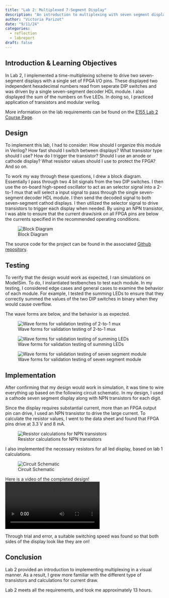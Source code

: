 ```yaml
---
title: "Lab 2: Multiplexed 7-Segment Display"
description: "An introduction to multiplexing with seven segment displays."
author: "Victoria Parizot"
date: "9/11/24"
categories:
  - reflection
  - labreport
draft: false
---
```

## Introduction & Learning Objectives
<!-- Brief (e.g., 3-5 sentence) description of the main goals of the assignment and what was done. -->
In Lab 2, I implemented a time-multiplexing scheme to drive two seven-segment displays with a single set of FPGA I/O pins. These displayed two independent hexadecimal numbers read from seperate DIP switches and was driven by a single seven-segment decoder HDL module. I also displayed the sum of the numbers on five LEDs. In doing so, I practiced application of transistors and modular verilog.

More information on the lab requirements can be found on the [E155 Lab 2 Course Page](https://hmc-e155.github.io/lab/lab2/).

## Design 
<!-- Explanation of design approach. How did you go about designing and implementing the design? -->
To implement this lab, I had to consider: How should I organize this module in Verilog? How fast should I switch between displays? What transistor type should I use? How do I trigger the transistor? Should I use an anode or cathode display? What resisitor values should I use to protect the FPGA? And so on. 

To work my way through these questions, I drew a block diagram. Essentially I pass through two 4 bit signals from the two DIP switches. I then use the on-board high-speed oscillator to act as an selector signal into a 2-to-1 mux that will select a input signal to pass through the single seven-segment decoder HDL module. I then send the decoded signal to both seven-segment cathod displays. I then utilized the selector signal to drive transistors to trigger each display when needed. By using an NPN transistor, I was able to ensure that the current draw/sink on all FPGA pins are below the currents specified in the recommended operating conditions.

![Block Diagram](images/Lab2BlockDiagram.jpeg) 

The source code for the project can be found in the associated [Github repository](https://github.com/vparizot/e155-lab2).

## Testing
To verify that the design would work as expected, I ran simulations on ModelSim. To do, I instantiated testbenches to test each module. In my testing, I considered edge cases and general cases to examine the behavior of each module. For example, I tested the summing LEDs to ensure that they correctly summed the values of the two DIP switches in binary when they would cause overflow.

The wave forms are below, and the behavior is as expected. 

![Wave forms for validation testing of 2-to-1 mux](images/mux_tb_wave.png) 

![Wave forms for validation testing of summing LEDs](images/sum_tb_wave.png) 

![Wave forms for validation testing of seven segment module](images/SevenSegments_tb_wave.png) 

## Implementation
After confirming that my design would work in simulation, it was time to wire everything up based on the following circuit schematic. In my design, I used a cathode seven segment display along with NPN transistors for each digit. 

Since the display requires substantial current, more than an FPGA output pin can drive, I used an NPN transistor to drive the large current. To calculate the resistor values, I went to the data sheet and found that FPGA pins drive at 3.3 V and 8 mA.

![Resistor calculations for NPN transistors](images/resistorCalculations.jpeg) 

I also implemented the necessary resistors for all led display, based on lab 1 calculations.

![Circuit Schematic](images/Lab2Schematic.jpeg) 

Here is a video of the completed design!
![Completed design demo!](images/multiplexDemo.mov) 

Through trial and error, a suitable switching speed was found so that both sides of the display look like they are on!

 
## Conclusion
<!-- Number of hours spent working on the lab are included. -->

<!-- Statement of whether the design meets all the requirements. If not, list the shortcomings.-->
Lab 2 provided an introduction to implementing multiplexing in a visual manner. As a result, I grew more familiar with the different type of transistors and calculations for current draw. 

Lab 2 meets all the requirements, and took me approximately 13 hours.
